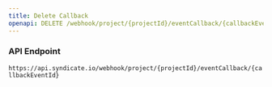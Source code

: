 ```yaml
---
title: Delete Callback
openapi: DELETE /webhook/project/{projectId}/eventCallback/{callbackEventId}
---
```


### API Endpoint

`https://api.syndicate.io/webhook/project/{projectId}/eventCallback/{callbackEventId}`
